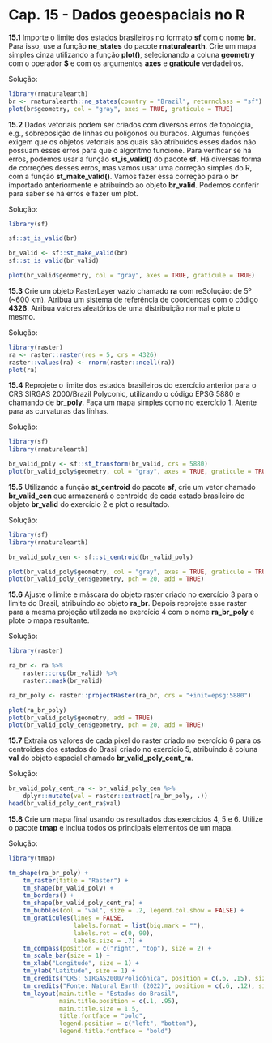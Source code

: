 # Cap. 15 - Dados geoespaciais no R {-}

**15.1**
Importe o limite dos estados brasileiros no formato **sf** com o nome **br**. Para isso, use a função **ne_states** do pacote **rnaturalearth**. Crie um mapa simples cinza utilizando a função **plot()**, selecionando a coluna **geometry** com o operador **$** e com os argumentos **axes** e **graticule** verdadeiros.

 Solução:
```r
library(rnaturalearth)
br <- rnaturalearth::ne_states(country = "Brazil", returnclass = "sf")
plot(br$geometry, col = "gray", axes = TRUE, graticule = TRUE)
```

**15.2**
Dados vetoriais podem ser criados com diversos erros de topologia, e.g., sobreposição de linhas ou polígonos ou buracos. Algumas funções exigem que os objetos vetoriais aos quais são atribuídos esses dados não possuam esses erros para que o algoritmo funcione. Para verificar se há erros, podemos usar a função **st_is_valid()** do pacote **sf**. Há diversas forma de correções desses erros, mas vamos usar uma correção simples do R, com a função **st_make_valid()**. Vamos fazer essa correção para o **br** importado anteriormente e atribuindo ao objeto **br_valid**. Podemos conferir para saber se há erros e fazer um plot.

 Solução:
```r
library(sf)

sf::st_is_valid(br)

br_valid <- sf::st_make_valid(br)
sf::st_is_valid(br_valid)

plot(br_valid$geometry, col = "gray", axes = TRUE, graticule = TRUE)
```

**15.3**
Crie um objeto RasterLayer vazio chamado **ra** com reSolução: de 5º (~600 km). Atribua um sistema de referência de coordendas com o código **4326**. Atribua valores aleatórios de uma distribuição normal e plote o mesmo.

 Solução:
```r
library(raster)
ra <- raster::raster(res = 5, crs = 4326)
raster::values(ra) <- rnorm(raster::ncell(ra))
plot(ra)
```

**15.4**
Reprojete o limite dos estados brasileiros do exercício anterior para o CRS SIRGAS 2000/Brazil Polyconic, utilizando o código EPSG:5880 e chamando de **br_poly**. Faça um mapa simples como no exercício 1. Atente para as curvaturas das linhas.

 Solução:
```r
library(sf)
library(rnaturalearth)

br_valid_poly <- sf::st_transform(br_valid, crs = 5880)
plot(br_valid_poly$geometry, col = "gray", axes = TRUE, graticule = TRUE)
```

**15.5**
Utilizando a função **st_centroid** do pacote **sf**, crie um vetor chamado **br_valid_cen** que armazenará o centroide de cada estado brasileiro do objeto **br_valid** do exercício 2 e plot o resultado.

 Solução:
```r
library(sf)
library(rnaturalearth)

br_valid_poly_cen <- sf::st_centroid(br_valid_poly)

plot(br_valid_poly$geometry, col = "gray", axes = TRUE, graticule = TRUE)
plot(br_valid_poly_cen$geometry, pch = 20, add = TRUE)
```

**15.6**
Ajuste o limite e máscara do objeto raster criado no exercício 3 para o limite do Brasil, atribuindo ao objeto **ra_br**. Depois reprojete esse raster para a mesma projeção utilizada no exercício 4 com o nome **ra_br_poly** e plote o mapa resultante.

 Solução:
```r
library(raster)

ra_br <- ra %>% 
    raster::crop(br_valid) %>% 
    raster::mask(br_valid)

ra_br_poly <- raster::projectRaster(ra_br, crs = "+init=epsg:5880")

plot(ra_br_poly)
plot(br_valid_poly$geometry, add = TRUE)
plot(br_valid_poly_cen$geometry, pch = 20, add = TRUE)
```

**15.7**
Extraia os valores de cada pixel do raster criado no exercício 6 para os centroides dos estados do Brasil criado no exercício 5, atribuindo à coluna **val** do objeto espacial chamado **br_valid_poly_cent_ra**.

 Solução:
```r
br_valid_poly_cent_ra <- br_valid_poly_cen %>% 
    dplyr::mutate(val = raster::extract(ra_br_poly, .))
head(br_valid_poly_cent_ra$val)
```

**15.8**
Crie um mapa final usando os resultados dos exercícios 4, 5 e 6. Utilize o pacote **tmap** e inclua todos os principais elementos de um mapa.

 Solução:
```r
library(tmap)

tm_shape(ra_br_poly) +
    tm_raster(title = "Raster") +
    tm_shape(br_valid_poly) +
    tm_borders() +
    tm_shape(br_valid_poly_cent_ra) +
    tm_bubbles(col = "val", size = .2, legend.col.show = FALSE) +
    tm_graticules(lines = FALSE, 
                  labels.format = list(big.mark = ""), 
                  labels.rot = c(0, 90),
                  labels.size = .7) +
    tm_compass(position = c("right", "top"), size = 2) +
    tm_scale_bar(size = 1) +
    tm_xlab("Longitude", size = 1) +
    tm_ylab("Latitude", size = 1) +
    tm_credits("CRS: SIRGAS2000/Policônica", position = c(.6, .15), size = .6) +
    tm_credits("Fonte: Natural Earth (2022)", position = c(.6, .12), size = .6) +
    tm_layout(main.title = "Estados do Brasil",
              main.title.position = c(.1, .95),
              main.title.size = 1.5,
              title.fontface = "bold",
              legend.position = c("left", "bottom"),
              legend.title.fontface = "bold")
```
